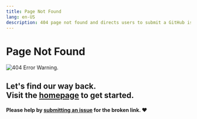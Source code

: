 ```yaml
---
title: Page Not Found
lang: en-US
description: 404 page not found and directs users to submit a GitHub issue.
---
```


# Page Not Found

![404 Error Warning.](/img/icons/404-page.svg)

## Let's find our way back. <br /> Visit the [homepage](index) to get started.

#### Please help by [submitting an issue](https://github.com/metalpay/metal-l2-docs/issues/new/choose) for the broken link. ❤️

